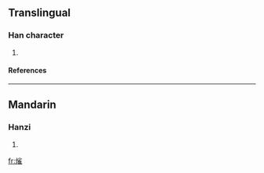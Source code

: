 ==Translingual==
===Han character===
{{Han char|rn=86|rad=火|as=10|sn=14|four=|canj=火火人土 (FFOG)}}
# {{defn|Han|sort=火10}}
====References====
{{Han ref|kx=0680.330|dkj=19344|hdz=32228.120|uh=71A6|ud=29094}}

----
==Mandarin==
===Hanzi===
{{cmn-hanzi|pin=[[jué]] ([[jue2]])|wg=chüeh<sup>2</sup>}}
# {{defn|Mandarin}}

[[fr:熦]]